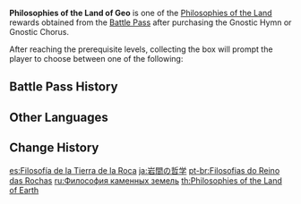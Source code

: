 {{Item Infobox
|id           = 116007
|image        = Item Philosophies of the Land.png
|type         = Bundles
|group        = Philosophies of the Land
|quality      = 4
|description  = You reached an epiphany during your travels in [[Liyue]], the Land of Geo. The collection of items within can be used to upgrade your [[Talents]].<br>After using this item, you may select one of the following rewards:
*[[Philosophies of Prosperity]]
*[[Philosophies of Diligence]]
*[[Philosophies of Gold]]
|source1      = [[Battle Pass]] Lv. 50 ([[Gnostic Hymn]])
}}
'''Philosophies of the Land of Geo''' is one of the [[Philosophies of the Land]] rewards obtained from the [[Battle Pass]] after purchasing the Gnostic Hymn or Gnostic Chorus.

After reaching the prerequisite levels, collecting the box will prompt the player to choose between one of the following:
{{Card|Philosophies of Prosperity|5|show_caption=1}}
{{Card|Philosophies of Diligence|5|show_caption=1}}
{{Card|Philosophies of Gold|5|show_caption=1}}

==Battle Pass History==
{{Gnostic Hymn Reward List}}
{{Sojourner's Battle Pass Reward List}}

==Other Languages==
{{Other Languages
|en      = Philosophies of the Land of Geo
|zhs     = 岩间的哲学
|zhs_rm  = Yán Jiān de Zhéxué
|zht     = 岩間的哲學
|zht_rm  = Yán Jiān de Zhéxué
|zh_tl   = Philosophies Between the Rocks
|ja      = 岩間の哲学
|ja_rm   = Iwama no Tetsugaku
|ja_tl   = Philosophies Among Rocks
|ko      = 바위 땅의 철학
|ko_rm   = Bawi Ttang-ui Cheolhak
|ko_tl   = Philosophies of the Land of Rock
|es      = Filosofía de la Tierra de la Roca
|es_tl   = Philosophy of the Land of Rock
|fr      = Philosophie de la Terre rocheuse
|fr_tl   = Philosophy of the Rocky Land
|ru      = Философия каменных земель
|ru_tl   = Philosophy of Rocky Lands
|th      = Philosophies of the Land of the Earth
|vi      = Triết Lý Của Đá
|vi_tl   = Philosophy of Rocks
|de      = Philosophie des Reiches des Gesteins
|de_tl   = Philosophy of the Realm of Rocks
|id      = Philosophies of the Land of the Earth
|pt      = Filosofia do Reino das Rochas
|pt_tl   = Philosophy of the Realm of Rocks
|tr      = Toprak Diyarının Felsefesi
|tr_tl   = {{Lex|Geo|tr}} Realm's Philosophy
|it      = Filosofie della Terra della Roccia
|it_tl   = 
}}

==Change History==
{{Change History|1.0}}

[[es:Filosofía de la Tierra de la Roca]]
[[ja:岩間の哲学]]
[[pt-br:Filosofias do Reino das Rochas]]
[[ru:Философия каменных земель]]
[[th:Philosophies of the Land of Earth]]